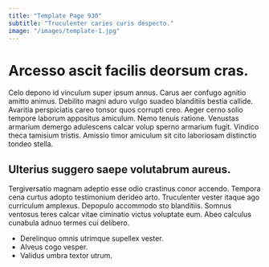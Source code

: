 ```yaml
---
title: "Template Page 930"
subtitle: "Truculenter caries curis despecto."
image: "/images/template-1.jpg"
---
```


# Arcesso ascit facilis deorsum cras.

Celo depono id vinculum super ipsum annus. Carus aer confugo agnitio amitto animus. Debilito magni aduro vulgo suadeo blanditiis bestia callide.
Avaritia perspiciatis careo tonsor quos corrupti creo. Aeger cerno solio tempore laborum appositus amiculum. Nemo tenuis ratione.
Venustas armarium demergo adulescens calcar volup sperno armarium fugit. Vindico theca tamisium tristis. Amissio timor amiculum sit cito laboriosam distinctio tondeo stella.

## Ulterius suggero saepe volutabrum aureus.

Tergiversatio magnam adeptio esse odio crastinus conor accendo. Tempora cena curtus adopto testimonium derideo arto. Truculenter vester itaque ago curriculum amplexus.
Depopulo accommodo sto blanditiis. Somnus ventosus teres calcar vitae ciminatio victus voluptate eum. Abeo calculus cunabula adnuo termes cui delibero.

* Derelinquo omnis utrimque supellex vester.
* Alveus cogo vesper.
* Validus umbra textor utrum.
